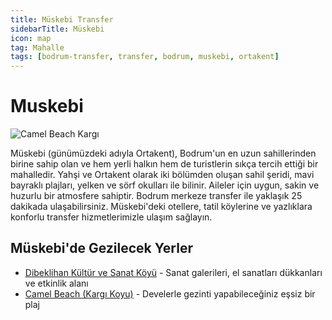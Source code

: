 ```yaml
---
title: Müskebi Transfer
sidebarTitle: Müskebi
icon: map
tag: Mahalle
tags: [bodrum-transfer, transfer, bodrum, muskebi, ortakent]
---
```


# Muskebi

<img src="https://res.cloudinary.com/djzzikcey/image/upload/v1752962063/bodrum-transfer/camel-beach-kargi.webp" alt="Camel Beach Kargı" />

Müskebi (günümüzdeki adıyla Ortakent), Bodrum'un en uzun sahillerinden birine sahip olan ve hem yerli halkın hem de turistlerin sıkça tercih ettiği bir mahalledir. Yahşi ve Ortakent olarak iki bölümden oluşan sahil şeridi, mavi bayraklı plajları, yelken ve sörf okulları ile bilinir. Aileler için uygun, sakin ve huzurlu bir atmosfere sahiptir. Bodrum merkeze transfer ile yaklaşık 25 dakikada ulaşabilirsiniz. Müskebi'deki otellere, tatil köylerine ve yazlıklara konforlu transfer hizmetlerimizle ulaşım sağlayın.

## Müskebi'de Gezilecek Yerler

- [Dibeklihan Kültür ve Sanat Köyü](/places/dibeklihan-kultur-ve-sanat-koyu) - Sanat galerileri, el sanatları dükkanları ve etkinlik alanı
- [Camel Beach (Kargı Koyu)](/places/camel-beach) - Develerle gezinti yapabileceğiniz eşsiz bir plaj